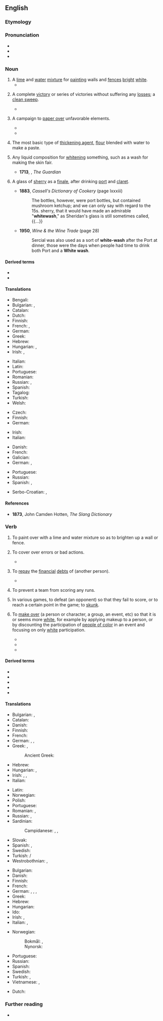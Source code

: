 ==English==

===Etymology===
{{compound|en|white|wash}}

===Pronunciation===
* {{IPA|en|/ˈwaɪtwɒʃ/}}
* {{audio|en|En-au-whitewash.ogg|Audio (AU)}}
* {{rhymes|en|aɪtwɒʃ|s=2}}

===Noun===
{{en-noun|~}}

# A [[lime]] and [[water]] [[mixture]] for [[painting]] walls and [[fence]]s [[bright]] [[white]].
#* {{quote-book|en|year=1952|author=L. F. Salzman|title=Building in England|page=157|passage=For walls plaster gave a smooth white surface; or if it was not sufficiently white, or had become discoloured, it could be brightened up with a coat of whitewash or paint.}}
# {{lb|en|sports}} A complete [[victory]] or series of victories without suffering any [[loss]]es; a [[clean sweep]].
#* {{quote-book|en|year=2010|author=Andrew Miller|title=Cricinfo|passage=For the first time in a long time, Australia are being threatened with the prospect of a 5-0 '''whitewash'''}}
# {{lb|en|politics}} A campaign to [[paper over]] unfavorable elements.
#: {{ant|en|blackwash}}
#* {{quote-web
|en
|date=2018-01-24
|author=Hannah Beech
|author2=Rick Gladstone
|title=Citing ‘Whitewash,’ Bill Richardson Quits Rohingya Post
|work=New York Times
|url=https://www.nytimes.com/2018/01/24/world/asia/bill-richardson-myanmar-rohingya.html
|passage=“She has developed an arrogance of power,” Mr. Richardson said by telephone during a layover in Tokyo on his way back to New Mexico from Myanmar. “I’ve known her a long time and am fond of her, but she basically is unwilling to listen to bad news, and I don’t want to be part of a '''whitewash'''.”}}
#* {{quote-web
|en
|date=2019-06-13
|author=Kalyeena Makortoff
|title=FCA report into RBS called a 'complete whitewash' by critics
|work=The Guardian
|url=https://www.theguardian.com/business/2019/jun/13/fca-report-into-rbs-branded-complete-whitewash
|passage=A report by the City watchdog into the scandal at Royal Bank of Scotland’s turnaround unit has been described as a '''whitewash''' after the regulator confirmed it would not punish the bank for mistreating business customers following the financial crash.}}
# {{lb|en|cooking}} The most basic type of [[thickening agent]], [[flour]] blended with water to make a paste.
# {{lb|en|obsolete}} Any liquid composition for [[whiten]]ing something, such as a wash for making the skin fair.
#* '''1713''', {{w|Joseph Addison}}, ''The Guardian''
#*:{{quote|en|I have heard a whole Sermon against a '''White-wash'''.}}
# {{lb|en|UK|slang|obsolete}} A glass of [[sherry]] as a [[finale]], after drinking [[port]] and [[claret]].
#* '''1883''', ''Cassell's Dictionary of Cookery'' (page lxxxiii)
#*: The bottles, however, were port bottles, but contained mushroom ketchup; and we can only say with regard to the 15s. sherry, that it would have made an admirable "'''whitewash'''," as Sheridan's glass is still sometimes called, {{...}}
#* '''1950''', ''Wine & the Wine Trade'' (page 28)
#*: Sercial was also used as a sort of '''white-wash''' after the Port at dinner, those were the days when people had time to drink both Port and a '''White wash'''.

====Derived terms====
* {{l|en|whitewashing}}
* {{l|en|whitewashed}}

====Translations====
{{trans-top|lime and water mixture}}
* Bengali: {{t|bn|সফেদী}}
* Bulgarian: {{t|bg|варов разтвор|m}}, {{t|bg|бадана|f}}
* Catalan: {{t+|ca|blanquejat|m}}
* Dutch: {{t+|nl|witkalk}}
* Finnish: {{t|fi|kalkkivelli}}
* French: {{t+|fr|lait de chaux}}, {{t+|fr|badigeon|m}}
* German: {{t+|de|Tünche|f}}
* Greek: {{t+|el|ασβεστόνερο|n}}
* Hebrew: {{t+|he|סִיד|m|tr=sid}}
* Hungarian: {{t+|hu|mész}}, {{t|hu|mészfesték}}
* Irish: {{t|ga|aoldath|m}}, {{t|ga|aol|m}}
{{trans-mid}}
* Italian: {{t+|it|calce|f}}
* Latin: {{t|la|albārium|n}}
* Portuguese: {{t+|pt|cal|f}}
* Romanian: {{t+|ro|lapte de var|n}}
* Russian: {{t|ru|известко́вый раство́р|m}}, {{t+|ru|побе́лка|f}}
* Spanish: {{t-needed|es}}
* Tagalog: {{t|tl|apog na pampinta}}
* Turkish: {{t+|tr|badana}}
* Welsh: {{t|cy|gwyngalch|m}}
{{trans-bottom}}

{{trans-top|victory}}
* Czech: {{t+|cs|kanár|m}}
* Finnish: {{t+|fi|murskavoitto}}
* German: {{t|de|Zu-null-Sieg|m}}
{{trans-mid}}
* Irish: {{t|ga|[[bua]] [[gan]] [[scór]] a [[géilleadh|ghéilleadh]]|m}}
* Italian: {{t+|it|cappotto|m}}
{{trans-bottom}}

{{trans-top|campaign to paper over unfavorable elements.}}
* Danish: {{t|da|hvidvask|c}}
* French: {{t+|fr|blanchir}}
* Galician: {{t+|gl|branquear}}
* German: {{t+|de|reinwaschen}}, {{t+|de|schönfärben}}
{{trans-mid}}
* Portuguese: {{t+|pt|branquear}}
* Russian: {{t+|ru|покрывательство}}
* Spanish: {{t+|es|blanquear}}, {{t+|es|blanqueado|m}}
{{trans-bottom}}

{{checktrans-top}}
* Serbo-Croatian: {{t+check|sh|belilo|n}}, {{t+check|sh|kreč|m}}
{{trans-mid}}
{{trans-bottom}}

====References====
* {{sense|glass of sherry}} '''1873''', John Camden Hotten, ''The Slang Dictionary''

===Verb===
{{en-verb}}

# To paint over with a lime and water mixture so as to brighten up a wall or fence.
#: {{ux|en|The houses looked very bright when they '''whitewashed''' the whole neighborhood.}}
# {{lb|en|figurative}} To cover over errors or bad actions.
#: {{ant|en|blackwash}}
#: {{ux|en|In his sermon, the minister didn't try to '''whitewash''' over the sins of his church.}}
#* {{quote-web
|en
|date=2015-11-12
|author=Se-Woong Koo
|title=South Korea’s Textbook Whitewash
|work=New York Times
|url=https://www.nytimes.com/2015/11/13/opinion/south-koreas-textbook-whitewash.html
|passage=The books have yet to be written. But there is no question that Ms. Park and her Saenuri Party will '''whitewash''' the past to bolster the conservative cause at the expense of the education system and South Korea’s international reputation as a democracy, and harm Seoul’s attempt to hold Japan accountable for its wartime conduct.}}
# {{lb|en|dated|transitive}} To [[repay]] the [[financial]] [[debt]]s of (another person).
#* {{Q|en|Dickens|The Pickwick Papers|43|quote=Meanwhile, Sam, having been formally introduced to the '''whitewashed''' gentleman and his friends, as the offspring of Mr. Weller, of the Belle Savage, was treated with marked distinction, and invited to regale himself with them in honour of the occasion—an invitation which he was by no means backward in accepting.}}
# {{lb|en|baseball|slang|dated|late|19th century|archaic}} To prevent a team from scoring any runs.
# {{lb|en|US|UK|slang}} In various games, to defeat (an opponent) so that they fail to score, or to reach a certain point in the game; to [[skunk]].
# {{lb|en|pejorative}} To [[make over]] (a person or character, a group, an event, etc) so that it is or seems more [[white]], for example by applying makeup to a person, or by discounting the participation of [[people of color]] in an event and focusing on only [[white]] participation.
#* {{quote-web|en|author=Ernest Owens|date=2015-06-08|url=https://www.huffingtonpost.com/ernest-owens/hollywood-dont-you-dare-w_b_7946860.html|work=HuffPost|title=Hollywood, Don't You Dare Whitewash Stonewall|passage=If you appreciate historical accuracy and fair inclusion, don’t go see this film. If you don’t want to fuel the economy at another Hollywood attempt of '''whitewashing''' American history, don’t give any aspect of this film a single dime or promotion.}} <!--not durable and so doesn't count towards ATTEST, but is acceptable as a good illustration of use-->
#* {{quote-web|en|title=Ghost in the Shell’s whitewashing: does Hollywood have an Asian problem?|author=Steve Rose|date=2017-03-31|work=The Guardian|url=https://www.theguardian.com/film/2017/mar/31/ghost-in-the-shells-whitewashing-does-hollywood-have-an-asian-problem|passage=From Scarlett Johansson’s heroine in the remake of the anime classic to Tilda Swinton as a Himalayan high priest in Doctor Strange, the film industry stands accused of '''whitewashing''' Asian characters and culture. Does it have a defence?}}
#* {{quote-web|en|title=Naomi Osaka sponsor apologises for 'whitewashing' tennis star in ad|author=Justin McCurry|date=2019-01-23|work=The Guardian|url=https://www.theguardian.com/sport/2019/jan/23/naomi-osaka-sponsor-apologises-for-whitewashing-tennis-star-in-ad|passage=The ad, which also features her compatriot Kei Nishikori, drew criticism on social media, with many users accusing Nissin of '''whitewashing''' Osaka, whose mother is Japanese.}}

====Derived terms====
* {{l|en|bluewash}}
* {{l|en|brownwash}}
* {{l|en|cloudwash}}
* {{l|en|greenwash}}
* {{l|en|pinkwash}}

====Translations====
{{trans-top|paint}}
* Bulgarian: {{t+|bg|баданосвам}}, {{t|bg|варосвам}}
* Catalan: {{t+|ca|emblanquinar}}
* Danish: {{t|da|hvidkalke}}
* Finnish: {{t+|fi|kalkita}}
* French: {{t+|fr|badigeonner}}
* German: {{l|de|etwas}} {{l|de|weiß}} {{t+|de|anstreichen}}, {{t+|de|weißen}}, {{t+|de|weißeln}}
* Greek: {{t+|el|ασπρίζω}}, {{t+|el|ασβεστώνω}}
*: Ancient Greek: {{t|grc|κονιάω}}
* Hebrew: {{t+|he|סִיֵּד|tr=siyyéd}}
* Hungarian: {{t+|hu|meszel}}, {{t+|hu|kimeszel}}
* Irish: {{t|ga|aol}}, {{t|ga|aoldathaigh}}, {{t|ga|aoldath a chur ar}}
* Italian: {{t+|it|imbiancare}}
{{trans-mid}}
* Latin: {{t|la|dealbo}}
* Norwegian: {{t|no|hvitkalke}}
* Polish: {{t+|pl|bielić|impf}}
* Portuguese: {{t+|pt|caiar}}
* Romanian: {{t+|ro|spoi}}, {{t+|ro|vărui}}
* Russian: {{t+|ru|бели́ть|impf}}, {{t+|ru|побели́ть|pf}}
* Sardinian:
*: Campidanese: {{t|sc|candéssiri}}, {{t|sc|scandèssiri}}, {{t|sc|imbarchinài}}
* Slovak: {{t-needed|sk}}
* Spanish: {{t+|es|blanquear}}, {{t+|es|encalar}}
* Swedish: {{t+|sv|vitmena}}
* Turkish: {{l|tr|beyaza}} {{t+|tr|badanalamak}}/{{t+|tr|boyamak}}
* Westrobothnian: {{t|gmq-bot|smeekk}}, {{t|gmq-bot|smeets}}
{{trans-bottom}}

{{trans-top|cover errors}}
* Bulgarian: {{t+|bg|замазвам}}
* Danish: {{t|da|hvidvaske}}
* Finnish: {{t+|fi|peitellä}}
* French: {{t+|fr|blanchir}}
* German: {{qualifier|sb.}} {{l|de|jemanden}} {{t+|de|reinwaschen}}, {{qualifier|sth.}} {{l|de|etwas}} {{t+|de|schönfärben}}, {{qualifier|sth.}} {{l|de|etwas}} {{t+|de|beschönigen}}, {{t+|de|schönreden}}
* Greek: {{t|el|καλύπτω λάθη}}
* Hebrew: {{t+|he|טִיֵּחַ|tr=tiyyé'aẖ}}
* Hungarian: {{t|hu|tisztára mos}}
* Ido: {{t+|io|velizar}}
* Irish: {{t|ga|ceil}}, {{t|ga|cuir i bhfolach}}
* Italian: {{t|it|lavare via}}, {{t+|it|cancellare}}
{{trans-mid}}
* Norwegian:
*: Bokmål: {{t|nb|hvitvaske}}, {{t|nb|kvitvaske}}
*: Nynorsk: {{t|nn|kvitvaske}}
* Portuguese: {{t+|pt|encobrir}}
* Russian: {{t+|ru|обели́ть|pf}}
* Spanish: {{t+|es|encubrir}}
* Swedish: {{t+|sv|vitmena}}
* Turkish: {{qualifier|sb.}} {{t+|tr|aklamak}}, {{qualifier|sth.}} {{t+|tr|temize çıkarmak}}
* Vietnamese: {{t+|vi|thanh minh}}, {{t+|vi|minh oan}}
{{trans-bottom}}

{{checktrans-top}}
* Dutch: {{t+|nl|witten}}
{{trans-mid}}
{{trans-bottom}}

===Further reading===
* {{pedia}}